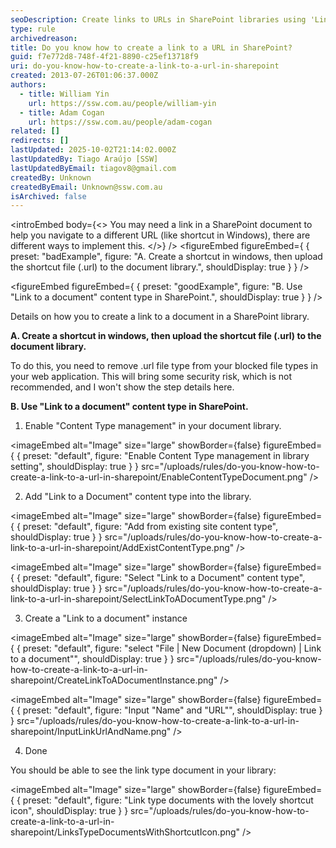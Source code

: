 ```yaml
---
seoDescription: Create links to URLs in SharePoint libraries using 'Link to a document' content type or upload shortcut files (.url), ideal for navigating to different websites and documents.
type: rule
archivedreason:
title: Do you know how to create a link to a URL in SharePoint?
guid: f7e772d8-748f-4f21-8890-c25ef13718f9
uri: do-you-know-how-to-create-a-link-to-a-url-in-sharepoint
created: 2013-07-26T01:06:37.000Z
authors:
  - title: William Yin
    url: https://ssw.com.au/people/william-yin
  - title: Adam Cogan
    url: https://ssw.com.au/people/adam-cogan
related: []
redirects: []
lastUpdated: 2025-10-02T21:14:02.000Z
lastUpdatedBy: Tiago Araújo [SSW]
lastUpdatedByEmail: tiagov8@gmail.com
createdBy: Unknown
createdByEmail: Unknown@ssw.com.au
isArchived: false
---
```


<introEmbed
  body={<>
You may need a link in a SharePoint document to help you navigate to a different URL (like shortcut in Windows), there are different ways to implement this.
  </>}
/>
<figureEmbed figureEmbed={ {
  preset: "badExample",
  figure: "A. Create a shortcut in windows, then upload the shortcut file (.url) to the document library.",
  shouldDisplay: true
} } />

<figureEmbed figureEmbed={ {
  preset: "goodExample",
  figure: "B. Use \"Link to a document\" content type in SharePoint.",
  shouldDisplay: true
} } />


Details on how you to create a link to a document in a SharePoint library.

**A. Create a shortcut in windows, then upload the shortcut file (.url) to the document library.**

To do this, you need to remove .url file type from your blocked file types in your web application. This will bring some security risk, which is not recommended, and I won't show the step details here.

**B. Use "Link to a document" content type in SharePoint.**

1. Enable "Content Type management" in your document library.
   
<imageEmbed
  alt="Image"
  size="large"
  showBorder={false}
  figureEmbed={ {
    preset: "default",
    figure: "Enable Content Type management in library setting",
    shouldDisplay: true
  } }
  src="/uploads/rules/do-you-know-how-to-create-a-link-to-a-url-in-sharepoint/EnableContentTypeDocument.png"
/>


2. Add "Link to a Document" content type into the library.
   
<imageEmbed
  alt="Image"
  size="large"
  showBorder={false}
  figureEmbed={ {
    preset: "default",
    figure: "Add from existing site content type",
    shouldDisplay: true
  } }
  src="/uploads/rules/do-you-know-how-to-create-a-link-to-a-url-in-sharepoint/AddExistContentType.png"
/>


   
<imageEmbed
  alt="Image"
  size="large"
  showBorder={false}
  figureEmbed={ {
    preset: "default",
    figure: "Select \"Link to a Document\" content type",
    shouldDisplay: true
  } }
  src="/uploads/rules/do-you-know-how-to-create-a-link-to-a-url-in-sharepoint/SelectLinkToADocumentType.png"
/>


3. Create a "Link to a document" instance
   
<imageEmbed
  alt="Image"
  size="large"
  showBorder={false}
  figureEmbed={ {
    preset: "default",
    figure: "select \"File | New Document (dropdown) | Link to a document\"",
    shouldDisplay: true
  } }
  src="/uploads/rules/do-you-know-how-to-create-a-link-to-a-url-in-sharepoint/CreateLinkToADocumentInstance.png"
/>


   
<imageEmbed
  alt="Image"
  size="large"
  showBorder={false}
  figureEmbed={ {
    preset: "default",
    figure: "Input \"Name\" and \"URL\"",
    shouldDisplay: true
  } }
  src="/uploads/rules/do-you-know-how-to-create-a-link-to-a-url-in-sharepoint/InputLinkUrlAndName.png"
/>


4. Done

You should be able to see the link type document in your library:


<imageEmbed
  alt="Image"
  size="large"
  showBorder={false}
  figureEmbed={ {
    preset: "default",
    figure: "Link type documents with the lovely shortcut icon",
    shouldDisplay: true
  } }
  src="/uploads/rules/do-you-know-how-to-create-a-link-to-a-url-in-sharepoint/LinksTypeDocumentsWithShortcutIcon.png"
/>
